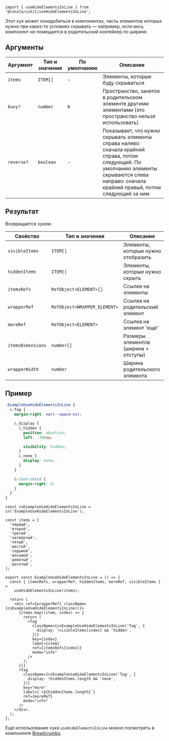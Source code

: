 
```tsx
import { useHideElementsInLine } from '@consta/uikit/useHideElementsInLine';
```

Этот хук может понадобиться в компонентах, часть элементов которых нужно при каких-то условиях скрывать — например, если весь компонент не помещается в родительский контейнер по ширине.

## Аргументы

| Аргумент   | Тип и значения | По умолчанию | Описание                                                                                                                                                                                       |
| ---------- | -------------- | ------------ | ---------------------------------------------------------------------------------------------------------------------------------------------------------------------------------------------- |
| `items`    | `ITEM[]`       | -            | Элементы, которые буду скрываться                                                                                                                                                              |
| `busy?`    | `number`       | `0`          | Пространство, занятое в родительском элементе другими элементами (это пространство нельзя использовать)                                                                                        |
| `reverse?` | `boolean`      | -            | Показывает, что нужно скрывать элементы справа налево: сначала крайний справа, потом следующий. По умолчанию элементы скрываются слева направо: сначала крайний правый, потом следующий за ним |

## Результат

Возвращается хуком.

| Свойство          | Тип и значения               | Описание                             |
| ----------------- | ---------------------------- | ------------------------------------ |
| `visibleItems`    | `ITEM[]`                     | Элементы, которые нужно отобразить   |
| `hiddenItems`     | `ITEM[]`                     | Элементы, которые нужно скрыть       |
| `itemsRefs`       | `RefObject<ELEMENT>[]`       | Ссылки на элементы                   |
| `wrapperRef`      | `RefObject<WRAPPER_ELEMENT>` | Ссылка на родительский элемент       |
| `moreRef`         | `RefObject<ELEMENT>`         | Ссылка на элемент 'еще'              |
| `itemsDimensions` | `number[]`                   | Размеры элементов (ширина + отступы) |
| `wrapperWidth`    | `number`                     | Ширина родительского элемента        |

## Пример

```css
.ExampleUseHideElementsInLine {
  &-Tag {
    margin-right: var(--space-xs);

    &_display {
      &_hidden {
        position: absolute;
        left: -300vw;

        visibility: hidden;
      }
      &_none {
        display: none;
      }
    }

    &:last-child {
      margin-right: 0;
    }
  }
}
```

```tsx
const cnExampleUseHideElementsInLine = cn('ExampleUseHideElementsInLine');

const items = [
  'первый',
  'второй',
  'третий',
  'четвёртый',
  'пятый',
  'шестой',
  'седьмой',
  'восьмой',
  'девятый',
  'десятый',
];

export const ExampleUseHideElementsInLine = () => {
  const { itemsRefs, wrapperRef, hiddenItems, moreRef, visibleItems } =
    useHideElementsInLine(items);

  return (
    <div ref={wrapperRef} className={cnExampleUseHideElementsInLine()}>
      {items.map((item, index) => {
        return (
          <Tag
            className={cnExampleUseHideElementsInLine('Tag', {
              display: !visibleItems[index] && 'hidden',
            })}
            key={index}
            label={item}
            ref={itemsRefs[index]}
            mode="info"
          />
        );
      })}
      <Tag
        className={cnExampleUseHideElementsInLine('Tag', {
          display: !hiddenItems.length && 'none',
        })}
        key="more"
        label={`+${hiddenItems.length}`}
        ref={moreRef}
        mode="info"
      />
    </div>
  );
};
```

<ExampleUseHideElementsInLine />

Ещё использование хука `useHideElementsInLine` можно посмотреть в компоненте [Breadcrumbs](https://github.com/consta-design-system/uikit/blob/dev/src/components/Breadcrumbs/Breadcrumbs.tsx).
